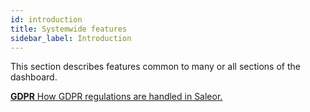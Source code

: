 ```yaml
---
id: introduction
title: Systemwide features
sidebar_label: Introduction
---
```



This section describes features common to many or all sections of the dashboard.

<CardGrid>

[**GDPR** How GDPR regulations are handled in Saleor.](dashboard/systemwide/gdpr.md)

</CardGrid>